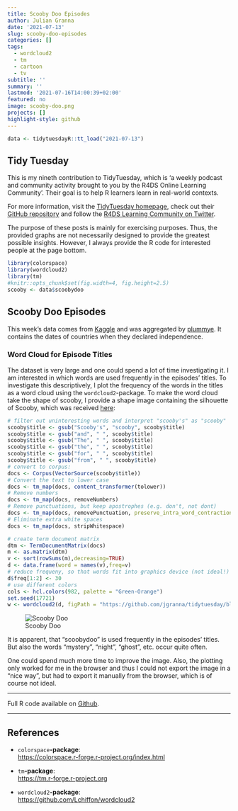 ```yaml
---
title: Scooby Doo Episodes
author: Julian Granna
date: '2021-07-13'
slug: scooby-doo-episodes
categories: []
tags:
  - wordcloud2
  - tm
  - cartoon
  - tv
subtitle: ''
summary: ''
lastmod: '2021-07-16T14:00:39+02:00'
featured: no
image: scooby-doo.png
projects: []
highlight-style: github
---
```


```r
data <- tidytuesdayR::tt_load("2021-07-13")
```

## Tidy Tuesday

This is my nineth contribution to TidyTuesday, which is 'a weekly podcast and community activity brought to you by the R4DS Online Learning Community'. Their goal is to help R learners learn in real-world contexts.

For more information, visit the [TidyTuesday homepage](https://www.tidytuesday.com/), check out their [GitHub repository](https://github.com/rfordatascience/tidytuesday) and follow the [R4DS Learning Community on Twitter](https://twitter.com/R4DScommunity).

The purpose of these posts is mainly for exercising purposes. Thus, the provided graphs are not necessarily designed to provide the greatest possible insights. However, I always provide the R code for interested people at the page bottom.

```r
library(colorspace)
library(wordcloud2)
library(tm)
#knitr::opts_chunk$set(fig.width=4, fig.height=2.5) 
scooby <- data$scoobydoo
```

## Scooby Doo Episodes

This week's data comes from [Kaggle](https://www.kaggle.com/williamschooleman/scoobydoo-complete) and was aggregated by [plummye](https://www.kaggle.com/williamschooleman). It contains the dates of countries when they declared independence.

### Word Cloud for Episode Titles

The dataset is very large and one could spend a lot of time investigating it. I am interested in which words are used frequently in the episodes' titles. To investigate this descriptively, I plot the frequency of the words in the titles as a word cloud using the `wordcloud2`-package. To make the word cloud take the shape of scooby, I provide a shape image containing the silhouette of Scooby, which was received [here](http://www.fun-with-pictures.com/scooby-doo-silhouette.html):

```r
# filter out uninteresting words and interpret "scooby's" as "scooby"
scooby$title <- gsub("Scooby's", "scooby", scooby$title) 
scooby$title <- gsub("and", " ", scooby$title) 
scooby$title <- gsub("The", " ", scooby$title) 
scooby$title <- gsub("the", " ", scooby$title) 
scooby$title <- gsub("for", " ", scooby$title) 
scooby$title <- gsub("from", " ", scooby$title) 
# convert to corpus:
docs <- Corpus(VectorSource(scooby$title))
# Convert the text to lower case
docs <- tm_map(docs, content_transformer(tolower))
# Remove numbers
docs <- tm_map(docs, removeNumbers)
# Remove punctuations, but keep apostrophes (e.g. don't, not dont)
docs <- tm_map(docs, removePunctuation, preserve_intra_word_contractions = TRUE)
# Eliminate extra white spaces
docs <- tm_map(docs, stripWhitespace)

# create term document matrix
dtm <- TermDocumentMatrix(docs)
m <- as.matrix(dtm)
v <- sort(rowSums(m),decreasing=TRUE)
d <- data.frame(word = names(v),freq=v)
# reduce frequeny, so that words fit into graphics device (not ideal!)
d$freq[1:2] <- 30
# use different colors
cols <- hcl.colors(982, palette = "Green-Orange")
set.seed(17721)
w <- wordcloud2(d, figPath = "https://github.com/jgranna/tidytuesday/blob/main/2021-07-13/_images/scooby.jpg", size = 1, backgroundColor="black", minSize = 1, color = cols)
```

![Scooby Doo](https://raw.githubusercontent.com/jgranna/tidytuesday/main/2021-07-13/_images/export.png)

It is apparent, that "scoobydoo" is used frequently in the episodes' titles. But also the words "mystery", "night", "ghost", etc. occur quite often.

One could spend much more time to improve the image. Also, the plotting only worked for me in the browser and thus I could not export the image in a "nice way", but had to export it manually from the browser, which is of course not ideal.

------------------------------------------------------------------------

Full R code available on [Github](https://github.com/jgranna/tidytuesday/tree/main/2021-07-13).

------------------------------------------------------------------------

## References

-   `colorspace`**-package**:\
    <https://colorspace.r-forge.r-project.org/index.html>

-   `tm`**-package**:\
    <https://tm.r-forge.r-project.org>

-   `wordcloud2`**-package**:\
    <https://github.com/Lchiffon/wordcloud2>
